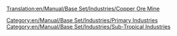 [[Translation:en/Manual/Base Set/Industries/Copper Ore Mine]]
{{en/Manual/Base Set/Industries/Industries|image=en/Manual/Base Set/Industries/Copperoremine.png
|name=Copper Ore Mine
|climates=[[en/Manual/Climates]]
|accepts=Nothing
|produces=[[en/Manual/Base Set/Cargos/Copper Ore]]
}}
[[Category:en/Manual/Base Set/Industries/Primary Industries]]
[[Category:en/Manual/Base Set/Industries/Sub-Tropical Industries]]